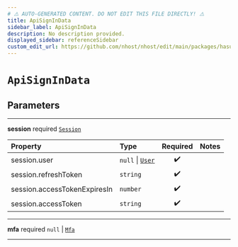 ```yaml
---
# ⚠️ AUTO-GENERATED CONTENT. DO NOT EDIT THIS FILE DIRECTLY! ⚠️
title: ApiSignInData
sidebar_label: ApiSignInData
description: No description provided.
displayed_sidebar: referenceSidebar
custom_edit_url: https://github.com/nhost/nhost/edit/main/packages/hasura-auth-js/src/utils/types.ts#L135
---
```


# `ApiSignInData`

## Parameters

---

**<span className="parameter-name">session</span>** <span className="optional-status">required</span> [`Session`](/reference/docgen/javascript/auth/types/session)

| Property                                                                                                 | Type                                                             | Required | Notes |
| :------------------------------------------------------------------------------------------------------- | :--------------------------------------------------------------- | :------: | :---- |
| <span className="parameter-name"><span className="light-grey">session.</span>user</span>                 | `null` \| [`User`](/reference/docgen/javascript/auth/types/user) |    ✔️    |       |
| <span className="parameter-name"><span className="light-grey">session.</span>refreshToken</span>         | `string`                                                         |    ✔️    |       |
| <span className="parameter-name"><span className="light-grey">session.</span>accessTokenExpiresIn</span> | `number`                                                         |    ✔️    |       |
| <span className="parameter-name"><span className="light-grey">session.</span>accessToken</span>          | `string`                                                         |    ✔️    |       |

---

**<span className="parameter-name">mfa</span>** <span className="optional-status">required</span> `null` | [`Mfa`](/reference/docgen/javascript/auth/types/mfa)

---

